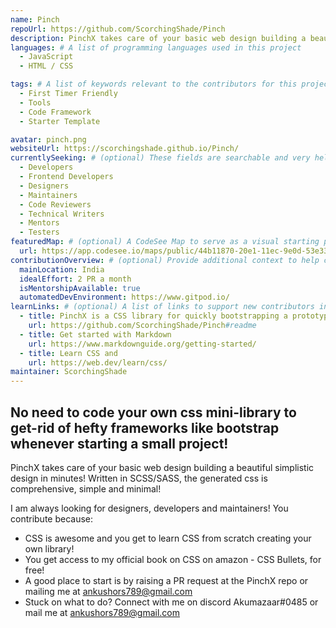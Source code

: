 ```yaml
---
name: Pinch
repoUrl: https://github.com/ScorchingShade/Pinch
description: PinchX takes care of your basic web design building a beautiful simplistic design in minutes! Written in SCSS/SASS, the generated css is comprehensive, simple and minimal!
languages: # A list of programming languages used in this project
  - JavaScript
  - HTML / CSS

tags: # A list of keywords relevant to the contributors for this project
  - First Timer Friendly
  - Tools
  - Code Framework
  - Starter Template

avatar: pinch.png
websiteUrl: https://scorchingshade.github.io/Pinch/
currentlySeeking: # (optional) These fields are searchable and very helpful for contributors to match well with your project
  - Developers
  - Frontend Developers
  - Designers
  - Maintainers
  - Code Reviewers
  - Technical Writers
  - Mentors
  - Testers
featuredMap: # (optional) A CodeSee Map to serve as a visual starting point for contributors
  url: https://app.codesee.io/maps/public/44b11870-20e1-11ec-9e0d-53e330c73b66
contributionOverview: # (optional) Provide additional context to help contributors match well with your project
  mainLocation: India
  idealEffort: 2 PR a month
  isMentorshipAvailable: true
  automatedDevEnvironment: https://www.gitpod.io/
learnLinks: # (optional) A list of links to support new contributors in learning about your project and tech stack and culture / community
  - title: PinchX is a CSS library for quickly bootstrapping a prototype app
    url: https://github.com/ScorchingShade/Pinch#readme
  - title: Get started with Markdown
    url: https://www.markdownguide.org/getting-started/
  - title: Learn CSS and
    url: https://web.dev/learn/css/
maintainer: ScorchingShade
---
```


<!-- Divide your content into sections using our handy shortcodes. Each section is optional -->

<Overview>

## No need to code your own css mini-library to get-rid of hefty frameworks like bootstrap whenever starting a small project!
PinchX takes care of your basic web design building a beautiful simplistic design in minutes!
Written in SCSS/SASS, the generated css is comprehensive, simple and minimal!
</Overview>

<Contributing>

I am always looking for designers, developers and maintainers! You contribute because:

- CSS is awesome and you get to learn CSS from scratch creating your own library!
- You get access to my official book on CSS on amazon - CSS Bullets, for free!
- A good place to start is by raising a PR request at the PinchX repo or mailing me at ankushors789@gmail.com
- Stuck on what to do? Connect with me on discord Akumazaar#0485 or mail me at ankushors789@gmail.com



</Contributing>
